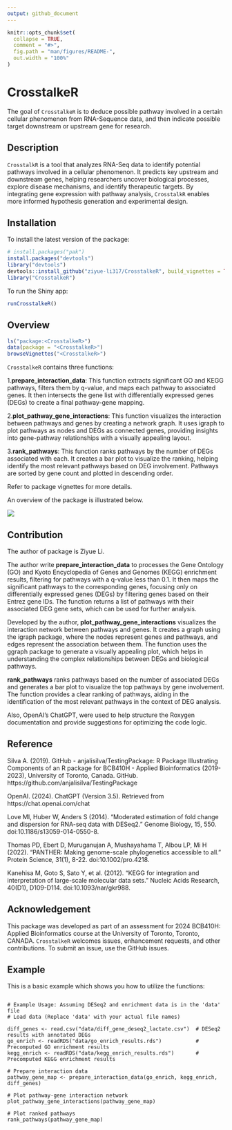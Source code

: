```yaml
---
output: github_document
---
```


<!-- README.md is generated from README.Rmd. Please edit that file -->

```r
knitr::opts_chunk$set(
  collapse = TRUE,
  comment = "#>",
  fig.path = "man/figures/README-",
  out.width = "100%"
)
```

# CrosstalkeR

<!-- badges: start -->
<!-- badges: end -->

The goal of `CrosstalkeR` is to deduce possible pathway involved in a certain cellular phenomenon from RNA-Sequence data, and then indicate possible target downstream or upstream gene for research.

## Description
`CrosstalkR` is a tool that analyzes RNA-Seq data to identify potential pathways involved in a cellular phenomenon. It predicts key upstream and downstream genes, helping researchers uncover biological processes, explore disease mechanisms, and identify therapeutic targets. By integrating gene expression with pathway analysis, `CrosstalkR` enables more informed hypothesis generation and experimental design.

## Installation

To install the latest version of the package:
``` r
# install.packages("pak")
install.packages("devtools")
library("devtools")
devtools::install_github("ziyue-li317/CrosstalkeR", build_vignettes = TRUE)
library("CrosstalkeR")
```

To run the Shiny app:
```r
runCrosstalkeR()
```




## Overview

``` r
ls("package:<CrosstalkeR>")
data(package = "<CrosstalkeR>") 
browseVignettes("<CrosstalkeR>")
```
`CrosstalkeR` contains three functions:

1.**prepare_interaction_data**: This function extracts significant GO and KEGG pathways, filters them by q-value, and maps each pathway to associated genes. It then intersects the gene list with differentially expressed genes (DEGs) to create a final pathway-gene mapping.

2.**plot_pathway_gene_interactions**: This function visualizes the interaction between pathways and genes by creating a network graph. It uses igraph to plot pathways as nodes and DEGs as connected genes, providing insights into gene-pathway relationships with a visually appealing layout.

3.**rank_pathways**: This function ranks pathways by the number of DEGs associated with each. It creates a bar plot to visualize the ranking, helping identify the most relevant pathways based on DEG involvement. Pathways are sorted by gene count and plotted in descending order.

Refer to package vignettes for more details. 

An overview of the package is illustrated below.

![](./inst/extdata/Ziyue_li.png)

## Contribution
The author of package is Ziyue Li. 

The author write **prepare_interaction_data** to processes the Gene Ontology (GO) and Kyoto Encyclopedia of Genes and Genomes (KEGG) enrichment results, filtering for pathways with a q-value less than 0.1. It then maps the significant pathways to the corresponding genes, focusing only on differentially expressed genes (DEGs) by filtering genes based on their Entrez gene IDs. The function returns a list of pathways with their associated DEG gene sets, which can be used for further analysis.

Developed by the author, **plot_pathway_gene_interactions** visualizes the interaction network between pathways and genes. It creates a graph using the igraph package, where the nodes represent genes and pathways, and edges represent the association between them. The function uses the ggraph package to generate a visually appealing plot, which helps in understanding the complex relationships between DEGs and biological pathways.

**rank_pathways** ranks pathways based on the number of associated DEGs and generates a bar plot to visualize the top pathways by gene involvement. The function provides a clear ranking of pathways, aiding in the identification of the most relevant pathways in the context of DEG analysis.

Also, OpenAI’s ChatGPT, were used to help structure the Roxygen documentation and provide suggestions for optimizing the code logic.

## Reference

Silva A. (2019). GitHub - anjalisilva/TestingPackage: R Package Illustrating Components of an R package for BCB410H - Applied Bioinformatics (2019-2023), University of Toronto, Canada. GitHub. https://github.com/anjalisilva/TestingPackage

OpenAI. (2024). ChatGPT (Version 3.5). Retrieved from https://chat.openai.com/chat

Love MI, Huber W, Anders S (2014). “Moderated estimation of fold change and dispersion for RNA-seq data with DESeq2.” Genome Biology, 15, 550. doi:10.1186/s13059-014-0550-8.

Thomas PD, Ebert D, Muruganujan A, Mushayahama T, Albou LP, Mi H (2022). “PANTHER: Making genome-scale phylogenetics accessible to all.” Protein Science, 31(1), 8-22. doi:10.1002/pro.4218.

Kanehisa M, Goto S, Sato Y, et al. (2012). “KEGG for integration and interpretation of large-scale molecular data sets.” Nucleic Acids Research, 40(D1), D109-D114. doi:10.1093/nar/gkr988.



## Acknowledgement
This package was developed as part of an assessment for 2024 BCB410H: Applied Bioinformatics course at the University of Toronto, Toronto, CANADA. `CrosstalkeR` welcomes issues,
enhancement requests, and other contributions. To submit an issue, use the GitHub issues.



## Example

This is a basic example which shows you how to utilize the functions:

```

# Example Usage: Assuming DESeq2 and enrichment data is in the 'data' file
# Load data (Replace 'data' with your actual file names)

diff_genes <- read.csv("data/diff_gene_deseq2_lactate.csv")  # DESeq2 results with annotated DEGs
go_enrich <- readRDS("data/go_enrich_results.rds")           # Precomputed GO enrichment results
kegg_enrich <- readRDS("data/kegg_enrich_results.rds")       # Precomputed KEGG enrichment results

# Prepare interaction data
pathway_gene_map <- prepare_interaction_data(go_enrich, kegg_enrich, diff_genes)

# Plot pathway-gene interaction network
plot_pathway_gene_interactions(pathway_gene_map)

# Plot ranked pathways
rank_pathways(pathway_gene_map)
```

